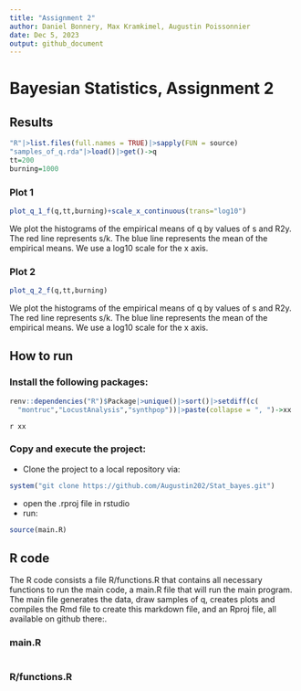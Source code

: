 ```yaml
---
title: "Assignment 2"
author: Daniel Bonnery, Max Kramkimel, Augustin Poissonnier
date: Dec 5, 2023
output: github_document
---
```


# Bayesian Statistics, Assignment 2




## Results


```r
"R"|>list.files(full.names = TRUE)|>sapply(FUN = source)
"samples_of_q.rda"|>load()|>get()->q
tt=200
burning=1000
```

### Plot 1

```r
plot_q_1_f(q,tt,burning)+scale_x_continuous(trans="log10")
```

We plot the histograms of the empirical means of q by values of s and R2y.
The red line represents s/k. The blue line represents the mean of the empirical means. We use a log10 scale for the x axis.

### Plot 2

```r
plot_q_2_f(q,tt,burning)
```


We plot the histograms of the empirical means of q by values of s and R2y.
The red line represents s/k. The blue line represents the mean of the empirical means. We use a log10 scale for the x axis.

## How to run 

### Install the following packages:

```r
renv::dependencies("R")$Package|>unique()|>sort()|>setdiff(c(
  "montruc","LocustAnalysis","synthpop"))|>paste(collapse = ", ")->xx
```

`r xx`

### Copy and execute the project:

- Clone the project to a local repository
via:

```r
system("git clone https://github.com/Augustin202/Stat_bayes.git")
```

- open the .rproj file in rstudio
- run:

```r
source(main.R)
```

## R code

The R code consists a file R/functions.R that contains all necessary functions to run the main code, a main.R file that will run the main program. The main file generates the data, draw samples of q, creates plots and compiles the Rmd file to create this markdown file, and an Rproj file, all available on github there:.


### main.R

```r
```


### R/functions.R

```r
```

